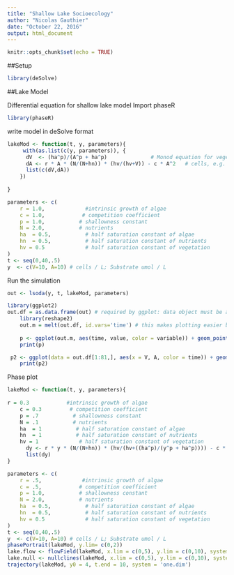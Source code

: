 ```yaml
---
title: "Shallow Lake Socioecology"
author: "Nicolas Gauthier"
date: "October 22, 2016"
output: html_document
---
```


```r
knitr::opts_chunk$set(echo = TRUE)
```

##Setup

```r
library(deSolve)
```

##Lake Model

Differential equation for shallow lake model
Import phaseR
```r
library(phaseR)
```

write model in deSolve format
```r
lakeMod <- function(t, y, parameters){
     with(as.list(c(y, parameters)), {
      dV  <- (ha^p)/(A^p + ha^p)              # Monod equation for vegetation
      dA <- r * A * (N/(N+hn)) * (hv/(hv+V)) - c * A^2   # cells, e.g. algae
      list(c(dV,dA))
    })
     
} 

parameters <- c(
    r = 1.0,             #intrinsic growth of algae
    c = 1.0,            # competition coefficient
    p = 1.0,           # shallowness constant
    N = 2.0,           # nutrients
    ha  = 0.5,           # half saturation constant of algae
    hn  = 0.5,           # half saturation constant of nutrients
    hv = 0.5             # half saturation constant of vegetation
)
t <- seq(0,40,.5)
y  <- c(V=10, A=10) # cells / L; Substrate umol / L
```


Run the simulation
```r
out <- lsoda(y, t, lakeMod, parameters)
```

```r
library(ggplot2)
out.df = as.data.frame(out) # required by ggplot: data object must be a data frame
    library(reshape2)
    out.m = melt(out.df, id.vars='time') # this makes plotting easier by puting all variables in a single column
    
    p <- ggplot(out.m, aes(time, value, color = variable)) + geom_point()
    print(p)

 p2 <- ggplot(data = out.df[1:81,], aes(x = V, A, color = time)) + geom_point()
    print(p2)
```


Phase plot
```r
lakeMod <- function(t, y, parameters){
         
r = 0.3            #intrinsic growth of algae
    c = 0.3         # competition coefficient
    p = .7           # shallowness constant
    N = .1           # nutrients
    ha  = 1           # half saturation constant of algae
    hn  = 1           # half saturation constant of nutrients
    hv = 1             # half saturation constant of vegetation
      dy <- r * y * (N/(N+hn)) * (hv/(hv+((ha^p)/(y^p + ha^p)))) - c * y^2   # cells, e.g. algae
      list(dy)
} 

parameters <- c(
    r = .5,             #intrinsic growth of algae
    c = .5,            # competition coefficient
    p = 1.0,           # shallowness constant
    N = 2.0,           # nutrients
    ha  = 0.5,           # half saturation constant of algae
    hn  = 0.5,           # half saturation constant of nutrients
    hv = 0.5             # half saturation constant of vegetation
)
t <- seq(0,40,.5)
y  <- c(V=10, A=10) # cells / L; Substrate umol / L
phasePortrait(lakeMod, y.lim= c(0,2))
lake.flow <- flowField(lakeMod, x.lim = c(0,5), y.lim = c(0,10), system = 'one.dim', add = F)
lake.null <- nullclines(lakeMod, x.lim = c(0,5), y.lim = c(0,10), system = 'one.dim',points = 200)
trajectory(lakeMod, y0 = 4, t.end = 10, system = 'one.dim')
```

```r

```

